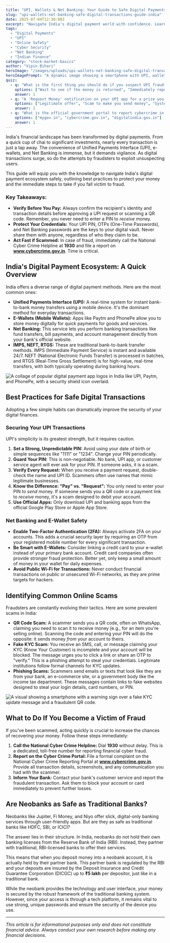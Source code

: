 ```yaml
---
title: "UPI, Wallets & Net Banking: Your Guide to Safe Digital Payments in India"
slug: "upi-wallets-net-banking-safe-digital-transactions-guide-india"
date: 2025-07-04T12:30:00Z
excerpt: "Navigate India's digital payment world with confidence. Learn how to use UPI, e-wallets, and Net Banking safely, identify common scams, and know what to do if you become a victim of fraud."
tags:
  - "Digital Payments"
  - "UPI"
  - "Online Safety"
  - "Cyber Security"
  - "Net Banking"
  - "Indian Finance"
category: "stock-market-basics"
author: "Vipin Bihari"
heroImage: "/images/uploads/upi-wallets-net-banking-safe-digital-transactions-guide-india/hero-image.jpg"
heroImagePrompt: "A dynamic image showing a smartphone with UPI, wallet, and banking app icons, protected by a glowing digital shield, set against a backdrop of Indian currency notes and digital transaction graphics."
quiz:
  - q: "What is the first thing you should do if you suspect UPI fraud?"
    options: ["Wait to see if the money is returned", "Immediately report it to your bank and the cybercrime portal", "Post about it on social media"]
    answer: 1
  - q: "A 'Request Money' notification on your UPI app for a prize you've won is likely a..."
    options: ["Legitimate offer", "Scam to make you send money", "System error"]
    answer: 1
  - q: "What is the official government portal to report cybercrime in India?"
    options: ["mygov.in", "cybercrime.gov.in", "digitalindia.gov.in"]
    answer: 1
---
```


India's financial landscape has been transformed by digital payments. From a quick cup of chai to significant investments, nearly every transaction is just a tap away. The convenience of Unified Payments Interface (UPI), e-wallets, and Net Banking is immense, but it demands vigilance. As digital transactions surge, so do the attempts by fraudsters to exploit unsuspecting users.

This guide will equip you with the knowledge to navigate India's digital payment ecosystem safely, outlining best practices to protect your money and the immediate steps to take if you fall victim to fraud.

### Key Takeaways:
*   **Verify Before You Pay:** Always confirm the recipient's identity and transaction details before approving a UPI request or scanning a QR code. Remember, you never need to enter a PIN to *receive* money.
*   **Protect Your Credentials:** Your UPI PIN, OTPs (One-Time Passwords), and Net Banking passwords are the keys to your digital vault. Never share them with anyone, regardless of who they claim to be.
*   **Act Fast if Scammed:** In case of fraud, immediately call the National Cyber Crime Helpline at **1930** and file a report on **www.cybercrime.gov.in**. Time is critical.

## India's Digital Payment Ecosystem: A Quick Overview

India offers a diverse range of digital payment methods. Here are the most common ones:

*   **Unified Payments Interface (UPI):** A real-time system for instant bank-to-bank money transfers using a mobile device. It's the dominant method for everyday transactions.
*   **E-Wallets (Mobile Wallets):** Apps like Paytm and PhonePe allow you to store money digitally for quick payments for goods and services.
*   **Net Banking:** This service lets you perform banking transactions like fund transfers, bill payments, and account management directly from your bank's official website.
*   **IMPS, NEFT, RTGS:** These are traditional bank-to-bank transfer methods. IMPS (Immediate Payment Service) is instant and available 24/7. NEFT (National Electronic Funds Transfer) is processed in batches, and RTGS (Real-Time Gross Settlement) is for high-value, real-time transfers, with both typically operating during banking hours.

![A collage of popular digital payment app logos in India like UPI, Paytm, and PhonePe, with a security shield icon overlaid.](/images/uploads/upi-wallets-net-banking-safe-digital-transactions-guide-india/payment-methods-security.png)

## Best Practices for Safe Digital Transactions

Adopting a few simple habits can dramatically improve the security of your digital finances.

### Securing Your UPI Transactions

UPI's simplicity is its greatest strength, but it requires caution.

1.  **Set a Strong, Unpredictable PIN:** Avoid using your date of birth or simple sequences like "1111" or "1234". Change your PIN periodically.
2.  **Guard Your PIN:** This is non-negotiable. No bank, UPI app, or customer service agent will ever ask for your PIN. If someone asks, it is a scam.
3.  **Verify Every Request:** When you receive a payment request, double-check the name and UPI ID. Scammers often use names that mimic legitimate businesses.
4.  **Know the Difference: "Pay" vs. "Request":** You only need to enter your PIN to *send* money. If someone sends you a QR code or a payment link to *receive* money, it's a scam designed to debit your account.
5.  **Use Official Apps:** Only download UPI and banking apps from the official Google Play Store or Apple App Store.

### Net Banking and E-Wallet Safety

*   **Enable Two-Factor Authentication (2FA):** Always activate 2FA on your accounts. This adds a crucial security layer by requiring an OTP from your registered mobile number for every significant transaction.
*   **Be Smart with E-Wallets:** Consider linking a credit card to your e-wallet instead of your primary bank account. Credit card companies often provide stronger fraud protection. Better yet, only keep a small amount of money in your wallet for daily expenses.
*   **Avoid Public Wi-Fi for Transactions:** Never conduct financial transactions on public or unsecured Wi-Fi networks, as they are prime targets for hackers.

## Identifying Common Online Scams

Fraudsters are constantly evolving their tactics. Here are some prevalent scams in India:

*   **QR Code Scam:** A scammer sends you a QR code, often on WhatsApp, claiming you need to scan it to receive money (e.g., for an item you're selling online). Scanning the code and entering your PIN will do the opposite: it sends money *from* your account to theirs.
*   **Fake KYC Scam:** You receive an SMS, call, or message claiming your KYC (Know Your Customer) is incomplete and your account will be blocked. The message urges you to click a link or share an OTP to "verify." This is a phishing attempt to steal your credentials. Legitimate institutions follow formal channels for KYC updates.
*   **Phishing Scams:** Scammers send emails or texts that look like they are from your bank, an e-commerce site, or a government body like the income tax department. These messages contain links to fake websites designed to steal your login details, card numbers, or PIN.

![A visual showing a smartphone with a warning sign over a fake KYC update message and a fraudulent QR code.](/images/uploads/upi-wallets-net-banking-safe-digital-transactions-guide-india/common-scams.png)

## What to Do If You Become a Victim of Fraud

If you've been scammed, acting quickly is crucial to increase the chances of recovering your money. Follow these steps immediately:

1.  **Call the National Cyber Crime Helpline:** Dial **1930** without delay. This is a dedicated, toll-free number for reporting financial cyber fraud.
2.  **Report on the Cyber Crime Portal:** File a formal complaint on the National Cyber Crime Reporting Portal at **www.cybercrime.gov.in**. Provide all transaction details, screenshots, and any communication you had with the scammer.
3.  **Inform Your Bank:** Contact your bank's customer service and report the fraudulent transaction. Ask them to block your account or card immediately to prevent further losses.

## Are Neobanks as Safe as Traditional Banks?

Neobanks like Jupiter, Fi Money, and Niyo offer slick, digital-only banking services through user-friendly apps. But are they as safe as traditional banks like HDFC, SBI, or ICICI?

The answer lies in their structure. In India, neobanks do not hold their own banking licenses from the Reserve Bank of India (RBI). Instead, they partner with traditional, RBI-licensed banks to offer their services.

This means that when you deposit money into a neobank account, it is actually held by their partner bank. This partner bank is regulated by the RBI and your deposits are insured by the Deposit Insurance and Credit Guarantee Corporation (DICGC) up to **₹5 lakh** per depositor, just like in a traditional bank.

While the neobank provides the technology and user interface, your money is secured by the robust framework of the traditional banking system. However, since your access is through a tech platform, it remains vital to use strong, unique passwords and ensure the security of the device you use.

---
*This article is for informational purposes only and does not constitute financial advice. Always conduct your own research before making any financial decisions.*